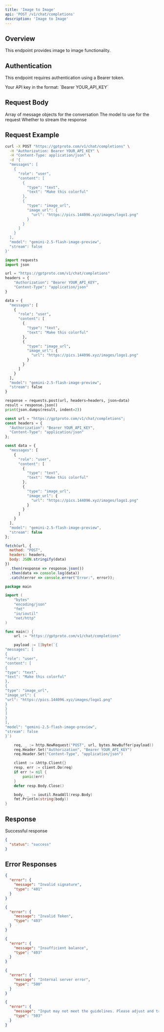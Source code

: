 ```yaml
---
title: 'Image to Image'
api: 'POST /v1/chat/completions'
description: 'Image to Image'
---
```


## Overview

This endpoint provides image to image functionality.

## Authentication

This endpoint requires authentication using a Bearer token.

<ParamField header="Authorization" type="string" required default="sk-***********">
  Your API key in the format: `Bearer YOUR_API_KEY`
</ParamField>

## Request Body

<ParamField body="messages" type="array" required default="[{&quot;role&quot;: &quot;user&quot;, &quot;content&quot;: [{&quot;type&quot;: &quot;text&quot;, &quot;text&quot;: &quot;Make this colorful&quot;}, {&quot;type&quot;: &quot;image_url&quot;, &quot;image_url&quot;: {&quot;url&quot;: &quot;https://pics.144096.xyz/images/logo1.png&quot;}}]}]">
  Array of message objects for the conversation
</ParamField>

<ParamField body="model" type="string" required default="gemini-2.5-flash-image-preview">
  The model to use for the request
</ParamField>

<ParamField body="stream" type="boolean"  default="false">
  Whether to stream the response
</ParamField>

## Request Example

<CodeGroup>

```bash cURL
curl -X POST "https://gptproto.com/v1/chat/completions" \
  -H "Authorization: Bearer YOUR_API_KEY" \
  -H "Content-Type: application/json" \
  -d '{
  "messages": [
    {
      "role": "user",
      "content": [
        {
          "type": "text",
          "text": "Make this colorful"
        },
        {
          "type": "image_url",
          "image_url": {
            "url": "https://pics.144096.xyz/images/logo1.png"
          }
        }
      ]
    }
  ],
  "model": "gemini-2.5-flash-image-preview",
  "stream": false
}'
```

```python Python
import requests
import json

url = "https://gptproto.com/v1/chat/completions"
headers = {
    "Authorization": "Bearer YOUR_API_KEY",
    "Content-Type": "application/json"
}

data = {
  "messages": [
    {
      "role": "user",
      "content": [
        {
          "type": "text",
          "text": "Make this colorful"
        },
        {
          "type": "image_url",
          "image_url": {
            "url": "https://pics.144096.xyz/images/logo1.png"
          }
        }
      ]
    }
  ],
  "model": "gemini-2.5-flash-image-preview",
  "stream": false
}

response = requests.post(url, headers=headers, json=data)
result = response.json()
print(json.dumps(result, indent=2))
```

```javascript JavaScript
const url = "https://gptproto.com/v1/chat/completions";
const headers = {
  "Authorization": "Bearer YOUR_API_KEY",
  "Content-Type": "application/json"
};

const data = {
  "messages": [
    {
      "role": "user",
      "content": [
        {
          "type": "text",
          "text": "Make this colorful"
        },
        {
          "type": "image_url",
          "image_url": {
            "url": "https://pics.144096.xyz/images/logo1.png"
          }
        }
      ]
    }
  ],
  "model": "gemini-2.5-flash-image-preview",
  "stream": false
};

fetch(url, {
  method: "POST",
  headers: headers,
  body: JSON.stringify(data)
})
  .then(response => response.json())
  .then(data => console.log(data))
  .catch(error => console.error("Error:", error));
```

```go Go
package main

import (
    "bytes"
    "encoding/json"
    "fmt"
    "io/ioutil"
    "net/http"
)

func main() {
    url := "https://gptproto.com/v1/chat/completions"

    payload := []byte(`{
"messages": [
{
"role": "user",
"content": [
{
"type": "text",
"text": "Make this colorful"
},
{
"type": "image_url",
"image_url": {
"url": "https://pics.144096.xyz/images/logo1.png"
}
}
]
}
],
"model": "gemini-2.5-flash-image-preview",
"stream": false
}`)

    req, _ := http.NewRequest("POST", url, bytes.NewBuffer(payload))
    req.Header.Set("Authorization", "Bearer YOUR_API_KEY")
    req.Header.Set("Content-Type", "application/json")

    client := &http.Client{}
    resp, err := client.Do(req)
    if err != nil {
        panic(err)
    }
    defer resp.Body.Close()

    body, _ := ioutil.ReadAll(resp.Body)
    fmt.Println(string(body))
}
```

</CodeGroup>

## Response

<ResponseField name="Success" type="200">
  Successful response

```json
{
  "status": "success"
}
```
</ResponseField>

## Error Responses

<ResponseExample>

```json 401 - Invalid signature
{
  "error": {
    "message": "Invalid signature",
    "type": "401"
  }
}
```

```json 403 - Invalid Token
{
  "error": {
    "message": "Invalid Token",
    "type": "403"
  }
}
```

```json 403 - Insufficient balance
{
  "error": {
    "message": "Insufficient balance",
    "type": "403"
  }
}
```

```json 500 - Internal server error
{
  "error": {
    "message": "Internal server error",
    "type": "500"
  }
}
```

```json 503 - Content policy violation
{
  "error": {
    "message": "Input may not meet the guidelines. Please adjust and try again.",
    "type": "503"
  }
}
```

</ResponseExample>

